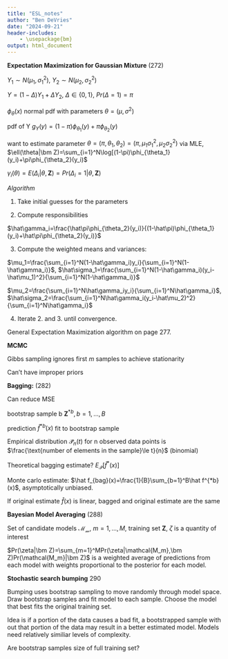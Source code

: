 ```yaml
---
title: "ESL_notes"
author: "Ben DeVries"
date: "2024-09-21"
header-includes:
    - \usepackage{bm}
output: html_document
---
```


**Expectation Maximization for Gaussian Mixture** (272)

$Y_1\sim N(\mu_1,\sigma_1^2)$, $Y_2\sim N(\mu_2,\sigma_2^2)$

$Y=(1-\Delta)Y_1+\Delta Y_2$, $\Delta\in\{0,1\}$, $Pr(\Delta=1)=\pi$

$\phi_\theta(x)$ normal pdf with parameters $\theta=(\mu,\sigma^2)$

pdf of Y $g_Y(y)=(1-\pi)\phi_{\theta_1}(y)+\pi\phi_{\theta_2}(y)$

want to estimate parameter $\theta=(\pi,\theta_1,\theta_2)=(\pi,\mu_1\sigma_1^2,\mu_2\sigma_2^2)$ via MLE, $\ell(\theta|\bm Z)=\sum_{i=1}^N\log[(1-\pi)\phi_{\theta_1}(y_i)+\pi\phi_{\theta_2}(y_i)$

$\gamma_i(\theta)=E(\Delta_i|\theta,\bm Z)=Pr(\Delta_i=1|\theta,\bm Z)$

_Algorithm_

1. Take initial guesses for the parameters

2. Compute responsibilities

$\hat\gamma_i=\frac{\hat\pi\phi_{\theta_2}(y_i)}{(1-\hat\pi)\phi_{\theta_1}(y_i)+\hat\pi\phi_{\theta_2}(y_i)}$

3. Compute the weighted means and variances:

$\mu_1=\frac{\sum_{i=1}^N(1-\hat\gamma_i)y_i}{\sum_{i=1}^N(1-\hat\gamma_i)}$, $\hat\sigma_1=\frac{\sum_{i=1}^N(1-\hat\gamma_i)(y_i-\hat\mu_1)^2}{\sum_{i=1}^N(1-\hat\gamma_i)}$

$\mu_2=\frac{\sum_{i=1}^N\hat\gamma_iy_i}{\sum_{i=1}^N\hat\gamma_i}$, $\hat\sigma_2=\frac{\sum_{i=1}^N\hat\gamma_i(y_i-\hat\mu_2)^2}{\sum_{i=1}^N\hat\gamma_i}$

4. Iterate 2. and 3. until convergence.

General Expectation Maximization algorithm on page 277.

**MCMC**

Gibbs sampling ignores first $m$ samples to achieve stationarity

Can't have improper priors

**Bagging:** (282)

Can reduce MSE

bootstrap sample b $\bm Z^{*b}, b=1,...,B$

prediction $\hat f^{*b}(x)$ fit to bootstrap sample

Empirical distribution $\mathcal{\hat P}_n(t)$ for n observed data points is $\frac{\text{number of elements in the sample}\le t}{n}$ (binomial)

Theoretical bagging estimate? $E_\mathcal{\hat P}[\hat f^*(x)]$

Monte carlo estimate: $\hat f_{bag}(x)=\frac{1}{B}\sum_{b=1}^B\hat f^{*b}(x)$, asymptotically unbiased.

If original estimate $\hat f(x)$ is linear, bagged and original estimate are the same


**Bayesian Model Averaging** (288)

Set of candidate models $\mathcal{M_m},\ m=1,...,M$, training set $\bm{Z}$, $\zeta$ is a quantity of interest

$Pr(\zeta|\bm Z)=\sum_{m=1}^MPr(\zeta|\mathcal{M_m},\bm Z)Pr(\mathcal{M_m}|\bm Z)$ is a weighted average of predictions from each model with weights proportional to the posterior for each model.


**Stochastic search bumping** 290

Bumping uses bootstrap sampling to move randomly through model space. Draw bootstrap samples and fit model to each sample. Choose the model that best fits the original training set.

Idea is if a portion of the data causes a bad fit, a bootstrapped sample with out that portion of the data may result in a better estimated model. Models need relatively similiar levels of complexity.

Are bootstrap samples size of full training set?




















